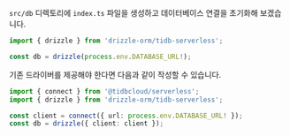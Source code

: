 `src/db` 디렉토리에 `index.ts` 파일을 생성하고 데이터베이스 연결을 초기화해 보겠습니다.

```typescript
import { drizzle } from 'drizzle-orm/tidb-serverless';

const db = drizzle(process.env.DATABASE_URL!);
```

기존 드라이버를 제공해야 한다면 다음과 같이 작성할 수 있습니다.

```typescript
import { connect } from '@tidbcloud/serverless';
import { drizzle } from 'drizzle-orm/tidb-serverless';

const client = connect({ url: process.env.DATABASE_URL! });
const db = drizzle({ client: client });
```



